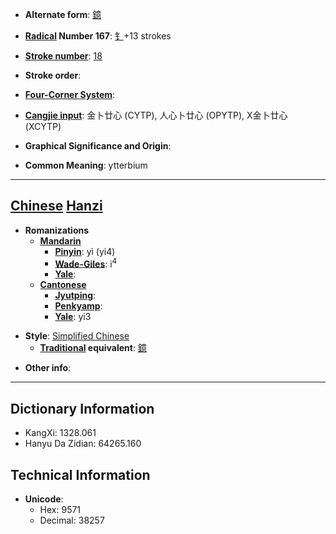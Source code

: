 * '''Alternate form''': [[鐿]]

* '''[[Wiktionary:Chinese radical index| Radical]] Number 167''': [[Wiktionary:Chinese radical index 钅|钅]]+13 strokes

* '''[[Wiktionary:Chinese total strokes index|Stroke number]]''': [[Wiktionary:Chinese total strokes index 18|18]]

* '''Stroke order''': 

* '''[[Wiktionary:Chinese four corner index|Four-Corner System]]''': 

* '''[[Wiktionary:Chinese Cangjie index|Cangjie input]]''': 金卜廿心 (CYTP), 人心卜廿心 (OPYTP), X金卜廿心 (XCYTP)

* '''Graphical Significance and Origin''': 

* '''Common Meaning''': ytterbium

----

== [[Chinese]] [[Hanzi]] ==

* '''Romanizations'''
** '''[[Mandarin]]'''
*** '''[[Pinyin]]''': yì (yi4)
*** '''[[Wade-Giles]]''': i<sup>4</sup>
*** '''[[Yale]]''': 
** '''[[Cantonese]]'''
*** '''[[Jyutping]]''':
*** '''[[Penkyamp]]''': 
*** '''[[Yale]]''': yi3

* '''Style''': [[Simplified Chinese]] 
** '''[[Traditional Chinese|Traditional]] equivalent''': [[鐿]]

* '''Other info''': 

----

== Dictionary Information ==

* KangXi: 1328.061
* Hanyu Da Zidian: 64265.160

== Technical Information ==

* '''Unicode''':
** Hex: 9571
** Decimal: 38257